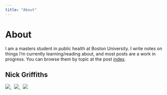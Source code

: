```yaml
---
title: "About"
---
```


# About

I am a masters student in public health at Boston University. I write notes on things I'm currently learning/reading about, and most posts are a work in progress. You can browse them by topic at the post [index](/categories).

## Nick Griffiths

<a class="icon" href="https://twitter.com/ng_griff">
	<img class="icon" src="/img/twitter.svg" />
</a> &nbsp;
<a class="icon" href="https://github.com/ngriffiths21">
	<img class="icon" src="/img/github.svg" />
</a> &nbsp;
<a class="icon" href="https://linkedin.com/in/nicholas-griffiths">
	<img class="icon" src="/img/linkedin.svg" />
</a>
